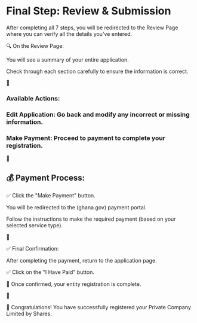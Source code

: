 # Final Step: Review & Submission

After completing all 7 steps, you will be redirected to the Review Page where you can verify all the details you've entered.

🔍 On the Review Page:

You will see a summary of your entire application.

Check through each section carefully to ensure the information is correct.

📸 

### Available Actions:

### Edit Application:  Go back and modify any incorrect or missing information.

### Make Payment:  Proceed to payment to complete your registration.

📸 


## 💰 Payment Process:

✅ Click the "Make Payment" button.

You will be redirected to the (ghana.gov) payment portal.

Follow the instructions to make the required payment (based on your selected service type).

📸 

✅ Final Confirmation:

After completing the payment, return to the application page.

✅ Click on the "I Have Paid" button.

🎉 Once confirmed, your entity registration is complete.

📸 

🎊 Congratulations! You have successfully registered your Private Company Limited by Shares.